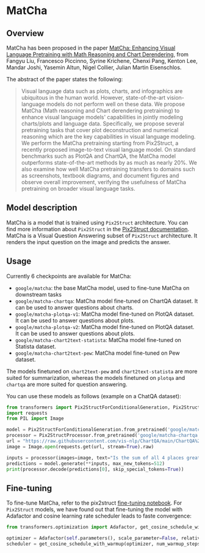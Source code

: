 <!--Copyright 2021 The HuggingFace Team. All rights reserved.

Licensed under the Apache License, Version 2.0 (the "License"); you may not use this file except in compliance with
the License. You may obtain a copy of the License at

http://www.apache.org/licenses/LICENSE-2.0

Unless required by applicable law or agreed to in writing, software distributed under the License is distributed on
an "AS IS" BASIS, WITHOUT WARRANTIES OR CONDITIONS OF ANY KIND, either express or implied. See the License for the
specific language governing permissions and limitations under the License.
-->

# MatCha

## Overview

MatCha has been proposed in the paper [MatCha: Enhancing Visual Language Pretraining with Math Reasoning and Chart Derendering](https://arxiv.org/abs/2212.09662), from Fangyu Liu, Francesco Piccinno, Syrine Krichene, Chenxi Pang, Kenton Lee, Mandar Joshi, Yasemin Altun, Nigel Collier, Julian Martin Eisenschlos.

The abstract of the paper states the following:

> Visual language data such as plots, charts, and infographics are ubiquitous in the human world. However, state-of-the-art vision-language models do not perform well on these data. We propose MatCha (Math reasoning and Chart derendering pretraining) to enhance visual language models' capabilities in jointly modeling charts/plots and language data. Specifically, we propose several pretraining tasks that cover plot deconstruction and numerical reasoning which are the key capabilities in visual language modeling. We perform the MatCha pretraining starting from Pix2Struct, a recently proposed image-to-text visual language model. On standard benchmarks such as PlotQA and ChartQA, the MatCha model outperforms state-of-the-art methods by as much as nearly 20%. We also examine how well MatCha pretraining transfers to domains such as screenshots, textbook diagrams, and document figures and observe overall improvement, verifying the usefulness of MatCha pretraining on broader visual language tasks.

## Model description

MatCha is a model that is trained using `Pix2Struct` architecture. You can find more information about `Pix2Struct` in the [Pix2Struct documentation](https://huggingface.co/docs/transformers/main/en/model_doc/pix2struct).
MatCha is a Visual Question Answering subset of `Pix2Struct` architecture. It renders the input question on the image and predicts the answer.

## Usage

Currently 6 checkpoints are available for MatCha:

- `google/matcha`: the base MatCha model, used to fine-tune MatCha on downstream tasks
- `google/matcha-chartqa`: MatCha model fine-tuned on ChartQA dataset. It can be used to answer questions about charts.
- `google/matcha-plotqa-v1`: MatCha model fine-tuned on PlotQA dataset. It can be used to answer questions about plots.
- `google/matcha-plotqa-v2`: MatCha model fine-tuned on PlotQA dataset. It can be used to answer questions about plots.
- `google/matcha-chart2text-statista`: MatCha model fine-tuned on Statista dataset. 
- `google/matcha-chart2text-pew`: MatCha model fine-tuned on Pew dataset.

The models finetuned on `chart2text-pew` and `chart2text-statista` are more suited for summarization, whereas the models finetuned on `plotqa` and `chartqa` are more suited for question answering.

You can use these models as follows (example on a ChatQA dataset):

```python
from transformers import Pix2StructForConditionalGeneration, Pix2StructProcessor
import requests
from PIL import Image

model = Pix2StructForConditionalGeneration.from_pretrained('google/matcha-chartqa').to(0)
processor = Pix2StructProcessor.from_pretrained('google/matcha-chartqa')
url = "https://raw.githubusercontent.com/vis-nlp/ChartQA/main/ChartQA%20Dataset/val/png/20294671002019.png"
image = Image.open(requests.get(url, stream=True).raw)

inputs = processor(images=image, text="Is the sum of all 4 places greater than Laos?", return_tensors="pt").to(0)
predictions = model.generate(**inputs, max_new_tokens=512)
print(processor.decode(predictions[0], skip_special_tokens=True))
```

## Fine-tuning

To fine-tune MatCha, refer to the pix2struct [fine-tuning notebook](https://github.com/huggingface/notebooks/blob/main/examples/image_captioning_pix2struct.ipynb). For `Pix2Struct` models, we have found out that fine-tuning the model with Adafactor and cosine learning rate scheduler leads to faste convergence:
```python
from transformers.optimization import Adafactor, get_cosine_schedule_with_warmup

optimizer = Adafactor(self.parameters(), scale_parameter=False, relative_step=False, lr=0.01, weight_decay=1e-05)
scheduler = get_cosine_schedule_with_warmup(optimizer, num_warmup_steps=1000, num_training_steps=40000)
```